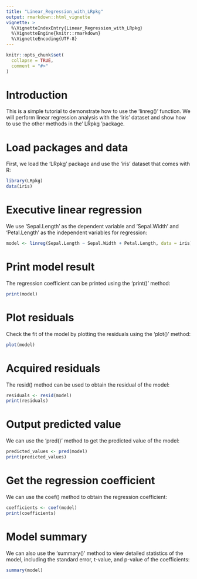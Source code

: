 ```yaml
---
title: "Linear_Regression_with_LRpkg"
output: rmarkdown::html_vignette
vignette: >
  %\VignetteIndexEntry{Linear_Regression_with_LRpkg}
  %\VignetteEngine{knitr::rmarkdown}
  %\VignetteEncoding{UTF-8}
---
```


```r
knitr::opts_chunk$set(
  collapse = TRUE,
  comment = "#>"
)
```

# Introduction

This is a simple tutorial to demonstrate how to use the 'linreg()' function. We will perform linear regression analysis with the 'iris' dataset and show how to use the other methods in the' LRpkg 'package.

# Load packages and data

First, we load the 'LRpkg' package and use the 'iris' dataset that comes with R:

```r
library(LRpkg)
data(iris)
```

# Executive linear regression

We use 'Sepal.Length' as the dependent variable and 'Sepal.Width' and 'Petal.Length' as the independent variables for regression:

```r
model <- linreg(Sepal.Length ~ Sepal.Width + Petal.Length, data = iris)
```

# Print model result

The regression coefficient can be printed using the 'print()' method:

```r
print(model)
```

# Plot residuals

Check the fit of the model by plotting the residuals using the 'plot()' method:

```r
plot(model)
```

# Acquired residuals

The resid() method can be used to obtain the residual of the model:

```r
residuals <- resid(model)
print(residuals)
```

# Output predicted value

We can use the 'pred()' method to get the predicted value of the model:

```r
predicted_values <- pred(model)
print(predicted_values)
```

# Get the regression coefficient

We can use the coef() method to obtain the regression coefficient:

```r
coefficients <- coef(model)
print(coefficients)
```

# Model summary

We can also use the 'summary()' method to view detailed statistics of the model, including the standard error, t-value, and p-value of the coefficients:

```r
summary(model)
```